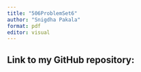 ```yaml
---
title: "506ProblemSet6"
author: "Snigdha Pakala"
format: pdf
editor: visual
---
```


## Link to my GitHub repository: 

```r


```
